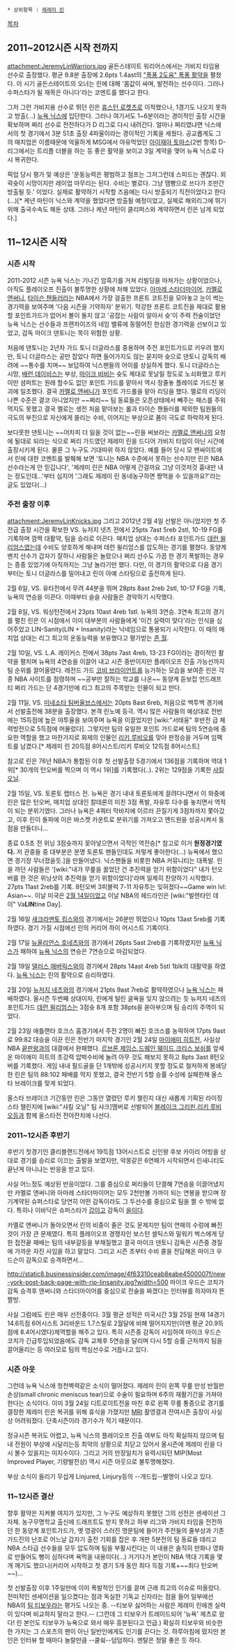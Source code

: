  * 상위항목 : [[제레미 린]]
[[목차]]

== 2011~2012시즌 시작 전까지 ==
attachment:JeremyLinWarriors.jpg
골든스테이트 워리어스에서는 가비지 타임용 선수로 출장했다. 평균 9.8분 출장에 2.6pts 1.4ast의 [["폭풍 2도움" 폭풍 활약]]을 펼쳤다. 이 시기 골든스테이트의 오너는 린에 대해 '몸값이 싸며, 발전하는 선수이다. 그러나 수퍼스타가 될 재목은 아니다'라는 코멘트를 했다고 한다.

그저 그런 가비지용 선수로 뛰던 린은 [[휴스턴 로켓츠]]로 이적했으나, 1경기도 나오지 못하고 방출(...) [[뉴욕 닉스]]에 입단한다. 그러나 여기서도 1~6분이라는 경이적인 출장 시간을 확보하며 쩌리 선수로 전전하다가 D 리그로 다시 내려간다. 얼마나 쩌리였냐면 닉스에서의 첫 경기에서 3분 51초 출장 4파울이라는 경이적인 기록을 세웠다. 공교롭게도 그의 매치업은 이름때문에 억울하게 MSG에서 야유먹었던 [[아이재아 토마스]](2번 항목) D-리그에서는 트리플 더블을 하는 등 좋은 활약을 보이고 3일 계약을 맺어 뉴욕 닉스로 다시 복귀한다.

픽업 당시 평가 및 예상은 '운동능력은 평범하고 점프는 그저그런데 스피드는 괜찮다. 외곽슛이 시망이지만 레이업 마무리는 된다. 수비는 별로다. 그냥 땜빵으로 쓰다가 조만간 방출될 듯.' 이었다. 실제로 활약하기 시작할 즈음에는 다시 방출되기 직전이었다고 한다(...)[* 케년 마틴이 닉스와 계약을 했었다면 방출될 예정이었고, 실제로 해외리그에 뛰기 위해 출국수속도 해둔 상태. 그러나 케년 마틴이 클리퍼스와 계약하면서 린은 남게 되었다.]
== 11~12시즌 시작 ==
=== 시즌 시작 ===
2011-2012 시즌 뉴욕 닉스는 기나긴 암흑기를 거쳐 리빌딩을 마쳐가는 상황이었으나, 아직도 플레이오프 진출이 불투명한 상황에 처해 있었다. [[아마레 스타더마이어]], [[카멜로 앤써니]], [[타이슨 챈들러]]라는 NBA에서 가장 걸출한 프론트 코트진을 모아놓고 눈이 썩는 경기력을 보여주며 '다음 시즌을 기약하자' 분위기. 막강한 프론트 코트진을 제대로 활용할 포인트가드가 없어서 볼이 돌지 않고 '공잡는 사람이 알아서 슛'이 주력 전술이었던 뉴욕 닉스는 선수들과 프랜차이즈의 네임 밸류에 동떨어진 한심한 경기력을 선보이고 있었고, 감독 마이크 댄토니는 목이 위험한 상황.

처음에 댄토니는 2년차 가드 토니 더글라스를 중용하며 주전 포인트가드로 키우려 했지만, 토니 더글라스는 공만 잡았다 하면 들어가지도 않는 묻지마 슛으로 댄토니 감독의 배려에 ~~통수를 치며~~ 보답하여 닉스팬들의 어이를 상실하게 했다. 토니 더글라스는 시망, [[배런 데이비스]]는 부상, [[마이크 비비]]는 슛도 제대로 못날릴 정도로 노쇠화했고 루키 이만 셤퍼트는 원래 할수도 없던 포인트 가드를 맡아서 역시 정줄놓 플레이로 가드진 붕괴에 일조했다. 결국 [[카멜로 앤써니]]가 포인트 가드롤을 맡아 리딩을 했다. 멜로의 리딩이 나쁜 수준은 결코 아니었지만 ~~쩌리~~ 팀 동료들은 오픈상태에서 빼주는 패스를 주워먹지도 못했고 결국 멜로는 생전 처음 맡아보는 롤과 타이슨 챈들러를 제외한 팀원들의 극도의 부진으로 자신에게 쏠리는 수비, 이어지는 부상으로 폼이 극도로 하락하게 된다.

보다못한 댄토니는 ~~어차피 더 잃을 것이 없는~~린을 써보라는 [[카멜로 앤써니]]의 요청에 될대로 되라는 식으로 쩌리 가드였던 제레미 린을 드디어 가비지 타임이 아닌 시간에 출장시키게 된다. 물론 그 누구도 기대따위 하지 않았다. 예를 들어 당시 모 팬싸이트에서 린에 대한 코멘트를 발췌해 보면 '토니는 NBA 수준에서 못하는 선수지만 린은 NBA선수라는게 안 믿깁니다', '제레미 린은 NBA 어떻게 간걸까요 그냥 이것저것 흉내만 내는 정도인데...'부터 심지어 '그래도 제레미 린 동네농구하면 짱먹을 수 있을까요?'라는 글도 있었다(...)

=== 주전 출장 이후 ===
attachment:JeremyLinKnicks.jpg
그리고 2012년 2월 4일 선발은 아니었지만 첫 주전급 출장 시간을 확보한 VS. 뉴저지 넷츠 전에서 25pts 7ast 5reb 2stl, 10-19 FG를 기록하며 깜짝 대활약, 팀을 승리로 이끈다. 매치업 상대는 수퍼스타 포인트가드 [[데런 윌리엄스]]였는데 수비도 양호하게 해내며 데런 윌리엄스를 압도하는 경기를 펼쳤다. 동양계 벤치 선수가 갑자기 잘하니 사람들은 놀랐으나 쩌리 선수도 가끔 한 경기 폭발하는 경우는 종종 있었기에 아직까지는 그냥 놀라기만 했다. 다만, 이 경기의 활약으로 다음 경기부터는 토니 더글라스를 밀어내고 린이 아예 스타팅으로 출전하게 된다.

2월 6일, VS. 유타전에서 무려 44분을 뛰며 28pts 8ast 2reb 2stl, 10-17 FG을 기록, 뉴욕의 연승을 이끈다. 이때부터 슬슬 사람들은 경악하기 시작했다.

2월 8일, VS. 워싱턴전에서 23pts 10ast 4reb 1stl. 뉴욕의 3연승. 3연속 최고의 경기를 펼친 린은 이 시점에서 이미 대부분의 사람들에게 '이건 실력이 맞다'라는 인식을 심어주었고 LIN-Sanity(LIN + Insanity)라는 닉네임으로 통용되기 시작한다. 이 때의 매치업 상대는 리그 최고의 운동능력을 보유했다고 평가받는 [[존 월]].

2월 10일, VS. L.A. 레이커스 전에서 38pts 7ast 4reb, 13-23 FG이라는 경이적인 활약을 펼치며 뉴욕의 4연승을 이끌어 내고 시즌 중반이지만 플레이오프 진출 가능선까지 팀 순위를 끌어올렸다. 레전드 가드 [[코비 브라이언트]]를 능가하는 모습을 보여준 린은 각종 NBA 사이트를 점령하며 ~~공부만 잘하는 학교를 나온~~ 동양계 듣보잡 언드래프티 쩌리 가드는 단 4경기만에 리그 최고의 주목받는 인물이 되고 만다.

2월 11일, VS. [[미네소타 팀버울브스]]에서는 20pts 8ast 6reb, 처음으로 백투백 경기에서 선발출전해 38분을 출장했다. 본격 린노예 등극. 역시 많은 사람들의 예상대로 전반에는 15득점에 높은 야투율을 보여주며 뉴욕을 이끌었지만 [wiki:"서태웅" 후반전 급 체력방전으로 5득점에 머물렀다]. 그렇지만 팀의 유일한 포인트 가드로써 팀의 5연승에 중요한 역할을 했고 마찬가지로 화제의 인물인 [[리키 루비오]]를 맞아 판정승을 거두며 임팩트를 남겼다.[* 제레미 린 20득점 8어시스트/리키 루비오 12득점 8어시스트]

참고로 린은 76년 NBA가 통합된 이후 첫 선발출장 5경기에서 136점을 기록하며 역대 1위[* 30개의 턴오버를 찍으며 이 역시 1위]를 기록했다(..).  2위는 129점을 기록한 [[샤킬 오닐]].

2월 15일, VS. 토론토 랩터스 전. 뉴욕은 경기 내내 토론토에게 끌려다니면서 이 와중에 린은 많은 턴오버, 매치업 상대인 칼데론의 미친 3점 폭발, 자유투 다수를 놓치면서 역적이 되는 분위기였다. 그러나 뉴욕은 4쿼터 막바지에 이르러 끈질기게 3점차까지 쫓아갔고, 이후 린이 돌파에 이은 바스켓 카운트로 분위기를 가져오고 앤드원을 성공시켜서 동점을 만들더니...

{{{#!html
<iframe width="560" height="315" src="//www.youtube.com/embed/rR3NhE8fBs8" frameborder="0" allowfullscreen></iframe>
}}}
종료 0.5초 전 위닝 3점슛까지 꽂아넣으면서 극적인 역전승[* 참고로 이거 '''원정경기였다.''' 저 관중들 중 대부분은 분명 토론토 팬들인데도 저렇게 좋아한다(...) 뉴욕에서 했으면 경기장 무너졌을듯.]을 만들어냈다. 닉스팬들을 비롯한 NBA 커뮤니티는 대폭발. 린을 까던 사람들은 '[wiki:"내가 무릎을 꿇었던 건 추진력을 얻기 위함이었다" 내가 턴오버를 한 것은 위닝샷의 추진력을 얻기 위함이었다]'라며 일제히 찬양하기 시작했다. 27pts 11ast 2reb를 기록. 8턴오버 3피블럭 7-11 자유투는 잊혀졌다~~Game win lvl: Asian~~. 이날 미국은 [[2월 14일]]이었고 이날 NBA의 헤드라인은 [wiki:"발렌타인 데이" Va'''LIN'''tine Day].

2월 16일 [[새크라맨토 킹스]]와의 경기에서는 26분만 뛰었으나 10pts 13ast 5reb를 기록하였다.  경기 가질 시점에선 린의 커리어 하이 어시스트 기록이다.

2월 17일 [[뉴올리언스 호네츠]]와의 경기에서 26pts 5ast 2reb를 기록하였지만 [[뉴욕 닉스]]가 패하여 [[뉴욕 닉스]]의 연승은 7연승으로 마감되었다.

2월 19일 [[댈러스 매버릭스]]와의 경기에서 28pts 14ast 4reb 5stl 1blk의 대활약을 하였다. [[뉴욕 닉스]]는 린의 활약으로 승리하였다.

2월 20일 [[뉴저지 네츠]]와의 경기에서 21pts 9ast 7reb로 활약하였으나 [[뉴욕 닉스]]는 패배하였다. 올시즌 두번째 상대이자, 린에게 털린 굴욕을 잊지 않으려는 듯 뉴저지 네츠의 포인트가드 [[데런 윌리엄스]]는 3점슛 8개 포함 38pts을 쏟아부으며 팀 승리의 주역이 되었다.

2월 23일 애틀랜타 호크스 홈경기에서 주전 2명이 빠진 호크스를 농락하며 17pts 9ast로 99:82 대승을 이끈 린은 전반기 마지막 경기인 2월 24일 [[마이애미 히트]]전, 사실상 NBA [[끝판왕]]과의 대결에서 완패했다. [[르브론 제임스]],[[드웨인 웨이드]],[[크리스 보쉬]]를 앞세운 마이애미 히트의 초강력 압박수비에 눌려 아무 것도 해보지 못하고 8pts 3ast 8턴오버를 기록했다. 게임 내내 필드골을 단 1개밖에 성공시키지 못할 정도로 철저하게 봉쇄당한 린은 팀의 88:102 패배를 막지 못했고, 결국 전반기 5할 승률 수성에 실패한채 올스타 브레이크를 맞게 되었다.

올스타 브레이크 기간동안 린은 그동안 열렸던 루키 챌린지 대신 새롭게 기획된 라이징 스타 챌린지에 [wiki:"샤킬 오닐" 팀 샤크]멤버로 선발되어 [[블레이크 그리핀]],[[리키 루비오]]등과 함께 올스타전 전야잔치에 나선다.
=== 2011~12시즌 후반기 ===
후반기 첫경기인 클리블랜드전에서 19득점 13어시스트로 신인왕 후보 카이리 어빙을 상대로 경기를 승리로 이끄는 출발을 보였지만, 악몽같은 6연패가 시작되면서 린새니티도 끝난게 아니냐는 반응을 받고 있다.

사실 어느정도 예상된 반응이었다. 그를 중심으로 쩌리들이 단결해 7연승을 이끌어냈지만 카멜로 앤써니와 아마레 스타더마이어는 모두 2천만불 가까이 되는 연봉을 받으며 장기계약된 슈퍼스타로 당연히 어떤 감독이라도 그 두선수를 중심으로 팀을 짤 수 밖에 없다. 특히나 이바닥은 슈퍼스타가 [[갑]]이고 감독이 [[을]]이다.

카멜로 앤써니가 돌아오면서 린의 비중이 줄은 것도 문제지만 팀이 연패의 수렁에 빠진 것이 가장 큰 문제였다. 특히 플레이오프 경쟁자인 보스턴 셀틱스와 밀워키 벅스에게 당한 접전끝 패배는 팀의 내부갈등을 부채질했고 결국 마이크 댄토니 감독은 시즌중 경질에 가까운 자진 사임을 하고 말았다. 그리고 시즌 초부터 수비 콜을 전담해온 마이크 우드슨이 감독으로 승격하면서...

http://static8.businessinsider.com/image/4f63310ceab8eabe4500007f/new-york-post-back-page-with-rip-linsanity.jpg?width=500
마이크 우드슨 코치가 감독 승격후 앤써니와 스타더마이어를 중심으로 전술을 짜겠다는 인터뷰를 하자마자 뜬 짤방.

사실 그럼에도 린은 매우 선전중이다. 3월 평균 성적은 미국시간 3월 25일 현재 14경기 14.6득점 6어시스트 3리바운드 1.7스틸로 2월달에 비해 떨어지지만(이땐 평균 20.9득점에 8.4어시였다)제역할을 해주고 있다. 특히 시즌중 감독이 사임하여 마이크 우드슨 코치가 긴급투입되었음에도 감독 교체후 5연승을 달리며 다시 5할 승률 근처까지 팀을 끌어올리는 등 여러모로 팀의 핵심선수로 거듭나고 있다.
=== 시즌 아웃 ===
그런데 뉴욕 닉스에 청천벽력같은 소식이 떨어졌다. 제레미 린이 왼쪽 무릎 만성 반월판 손상(small chronic meniscus tear)으로 수술이 필요하며 6주의 재활기간을 가져야 한다는 소식이다. 이미 3월 24일 디트로이트전을 마친 후로 왼쪽 무릎 통증으로 경기를 결장한 제레미 린은 복귀를 위해 휴식을 가졌지만 [[MRI]] 촬영결과 잔여시즌 출장이 사실상 어려워졌다. 단축시즌이라 경기수가 적기 때문이다.

정규시즌 복귀도 어렵고, 뉴욕 닉스의 플레이오프 진출 여부도 아직 확실하지 않으며 팀내 전원이 부상에 시달리는등 최악의 상황으로 치닫고 있어서 올시즌에 제레미 린을 다시 볼수 있을지는 미지수이다. 그리고 거의 만장일치가 유력시되던 MIP(Most Improved Player, 기량발전상) 역시 시즌 아웃으로 불투명해졌다.

부상 소식이 들리기 무섭게 Linjured, Linjury등의 --개드립--별명이 나오고 있다.
=== 11~12시즌 결산 ===
향후 활약은 지켜볼 여지가 있지만, 그 누구도 예상하지 못했던 그의 선전은 센세이션 그 자체. 농구무명학교 출신에 드래프트도 받지 못하고 하부 리그와 가비지 타임을 전전하던 한 동양계 포인트가드가, 옛 영광이 스러진 명문팀에 들어가 주전들의 줄부상과 기존 가드진의 난조로 어느날 갑자기 출전 기회를 잡은 후 개판 5분전의 팀 동료들 데리고 NBA 스타급 선수들을 모두 압도하며 팀을 부활시킨다는 이 내용은 솔직히 만화나 영화로 만들어도 뻥이 심하다며 욕먹을 내용이다(...)  거기다가 본인이 NBA 역대 기록을 몇개 깨기도 했으니(커리어 시작하고 첫 경기 5개 동안 최다 득점 기록+~~최다 턴오버~~)...

첫 선발출장 이후 1주일만에 이미 폭발적인 인기를 끌며 근래 최고의 이슈로 떠올랐다. 전미적인 센세이션을 일으켰다는 점과 독실한 기독교 신자라는 점을 들어 일부에선 NBA의 [[팀 티보우]]라는 평가도 나오는 중. --티보우 싫어하는 사람은 제레미 린에겐 실력이 있다며 비교하지 말라고 한다.-- (그런데 그 티보우가 트레이드되어 '뉴욕' 제츠로 왔다! 린 본인도 티보우가 뉴욕으로 와서 매우 흥분된다고 언급.) 확실히 티보우와 비슷한 한 가지는 그 스포츠의 팬이 아닌 일반인에게도 인기를 끈다는 것. 하루아침에 떴지만 본인은 인터뷰 할 때마다 놀랄만큼 --쿨슄--덤덤하다. 멘탈은 정말 좋은 듯 하다.
